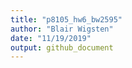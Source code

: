 ```yaml
---
title: "p8105_hw6_bw2595"
author: "Blair Wigsten"
date: "11/19/2019"
output: github_document
---
```


